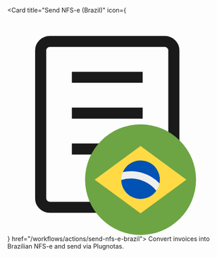 <Card title="Send NFS-e (Brazil)" 
  icon={<svg fill="none" xmlns="http://www.w3.org/2000/svg" viewBox="0 0 20 20"><g clip-path="url(#a1)"><path d="M6.3103 5.7432h5.3794M6.3103 8.9865h5.3794m-5.3794 3.2432h2.069M3.8276 17.5h10.3448c.4571 0 .8276-.363.8276-.8108V3.3108c0-.4478-.3705-.8108-.8276-.8108H3.8276C3.3706 2.5 3 2.863 3 3.3108v13.3784c0 .4478.3705.8108.8276.8108Z" stroke="currentColor" stroke-width="1" stroke-linecap="square" stroke-linejoin="round"/><circle cx="12" cy="15" r="5" fill="#6DA544"/><path d="M12 11.957 16.1309 15 12 18.043 7.8691 15 12 11.957Z" fill="#FFDA44"/><path d="M10.4023 14.3164a1.7006 1.7006 0 0 0-.1406.709l3.1641.9726a1.7282 1.7282 0 0 0 .2812-.664c-.7929-1.2754-2.3379-1.5684-3.3027-1.0156l-.002-.002Z" fill="#EEE"/><path d="M11.9941 13.2617a1.738 1.738 0 0 0-.8183.2071 1.7387 1.7387 0 0 0-.7735.8476 3.55 3.55 0 0 1 3.3028 1.0195 1.7383 1.7383 0 0 0-.1758-1.1601 1.7387 1.7387 0 0 0-1.5352-.9141Zm-.8535 1.6309a2.911 2.911 0 0 0-.8789.1328c.0033.2789.0736.5529.2051.7988a1.7388 1.7388 0 0 0 1.0312.8417 1.7394 1.7394 0 0 0 1.9239-.6678 2.9496 2.9496 0 0 0-2.2813-1.1055Z" fill="#0052B4"/></g><defs><clipPath id="a1"><path fill="#fff" d="M0 0h20v20H0z"/></clipPath></defs></svg>} href="/workflows/actions/send-nfs-e-brazil">
  Convert invoices into Brazilian NFS-e and send via Plugnotas.
</Card>